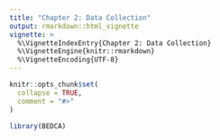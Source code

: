```yaml
---
title: "Chapter 2: Data Collection"
output: rmarkdown::html_vignette
vignette: >
  %\VignetteIndexEntry{Chapter 2: Data Collection}
  %\VignetteEngine{knitr::rmarkdown}
  %\VignetteEncoding{UTF-8}
---
```


```r
knitr::opts_chunk$set(
  collapse = TRUE,
  comment = "#>"
)
```

```r
library(BEDCA)
```
